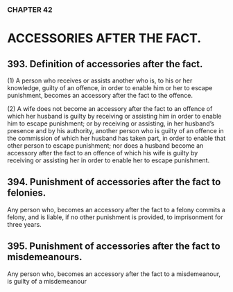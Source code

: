 ### CHAPTER 42

# ACCESSORIES AFTER THE FACT.

## 393. Definition of accessories after the fact.
(1) A person who receives or assists another who is, to his or her
knowledge, guilty of an offence, in order to enable him or her to escape
punishment, becomes an accessory after the fact to the offence.

(2) A wife does not become an accessory after the fact to an offence
of which her husband is guilty by receiving or assisting him in order to
enable him to escape punishment; or by receiving or assisting, in her
husband’s presence and by his authority, another person who is guilty of an
offence in the commission of which her husband has taken part, in order to
enable that other person to escape punishment; nor does a husband become
an accessory after the fact to an offence of which his wife is guilty by
receiving or assisting her in order to enable her to escape punishment.

## 394. Punishment of accessories after the fact to felonies.
Any person who, becomes an accessory after the fact to a felony commits a
felony, and is liable, if no other punishment is provided, to imprisonment for
three years.

## 395. Punishment of accessories after the fact to misdemeanours.
Any person who, becomes an accessory after the fact to a misdemeanour, is
guilty of a misdemeanour